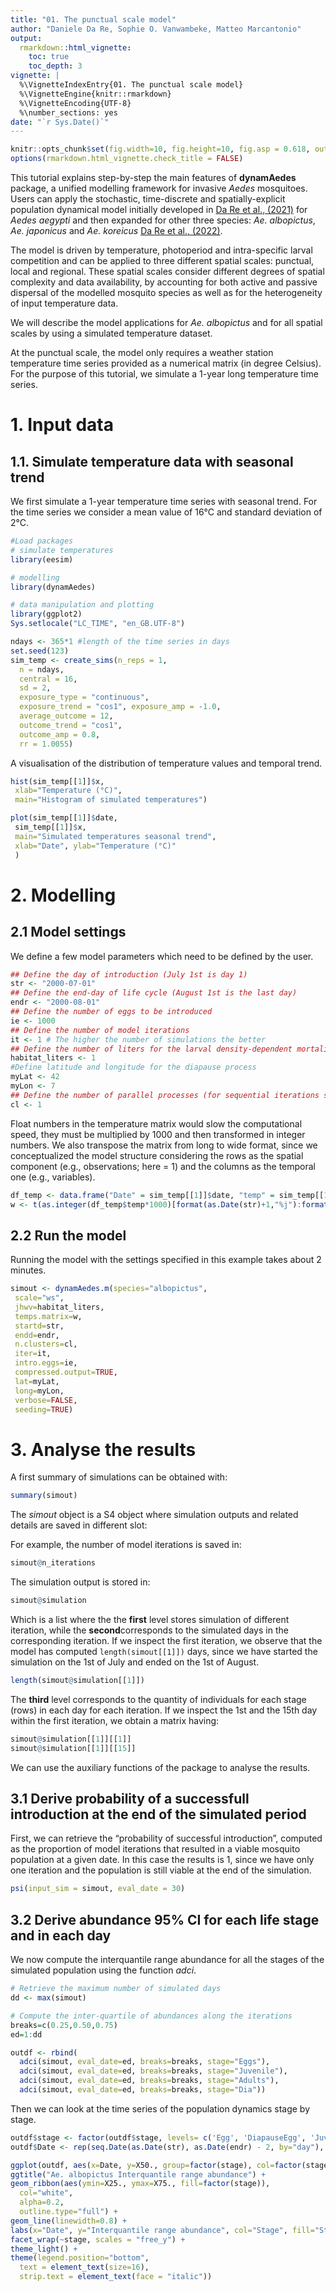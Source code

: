 ```yaml
---
title: "01. The punctual scale model"
author: "Daniele Da Re, Sophie O. Vanwambeke, Matteo Marcantonio"
output: 
  rmarkdown::html_vignette:
    toc: true
    toc_depth: 3
vignette: |
  %\VignetteIndexEntry{01. The punctual scale model}
  %\VignetteEngine{knitr::rmarkdown}
  %\VignetteEncoding{UTF-8}
  %\number_sections: yes
date: "`r Sys.Date()`"
---
```


```r
knitr::opts_chunk$set(fig.width=10, fig.height=10, fig.asp = 0.618, out.width = "95%", fig.align = "center", fig.dpi = 150, collapse = FALSE, comment = "#")
options(rmarkdown.html_vignette.check_title = FALSE)
```

This tutorial explains step-by-step the main features of **dynamAedes** package, a unified modelling framework for invasive *Aedes* mosquitoes. Users can apply the stochastic, time-discrete and spatially-explicit population dynamical model initially developed in [Da Re et al., (2021)](https://doi.org/10.1016/j.ecoinf.2020.101180) for *Aedes aegypti* and then expanded for other three species: *Ae. albopictus*, *Ae. japonicus* and *Ae. koreicus* [Da Re et al., (2022)](https://doi.org/10.1186/s13071-022-05414-4).

The model is driven by temperature, photoperiod and intra-specific larval competition and can be applied to three different spatial scales: punctual, local and regional. These spatial scales consider different degrees of spatial complexity and data availability, by accounting for both active and passive dispersal of the modelled mosquito species as well as for the heterogeneity of input temperature data.

We will describe the model applications for *Ae. albopictus* and for all spatial scales by using a simulated temperature dataset.

At the punctual scale, the model only requires a weather station temperature time series provided as a numerical matrix (in degree Celsius). For the purpose of this tutorial, we simulate a 1-year long temperature time series.

# 1. Input data
## 1.1. Simulate temperature data with seasonal trend
We first simulate a 1-year temperature time series with seasonal trend. For the time series we consider a mean value of 16°C and standard deviation of 2°C.

```r
#Load packages
# simulate temperatures
library(eesim)

# modelling 
library(dynamAedes)

# data manipulation and plotting
library(ggplot2)
Sys.setlocale("LC_TIME", "en_GB.UTF-8")  
```

```r
ndays <- 365*1 #length of the time series in days
set.seed(123)
sim_temp <- create_sims(n_reps = 1, 
  n = ndays, 
  central = 16, 
  sd = 2, 
  exposure_type = "continuous", 
  exposure_trend = "cos1", exposure_amp = -1.0, 
  average_outcome = 12,
  outcome_trend = "cos1",
  outcome_amp = 0.8, 
  rr = 1.0055)
```

A visualisation of the distribution of temperature values and temporal trend.
```r
hist(sim_temp[[1]]$x, 
 xlab="Temperature (°C)", 
 main="Histogram of simulated temperatures")

plot(sim_temp[[1]]$date,
 sim_temp[[1]]$x,
 main="Simulated temperatures seasonal trend", 
 xlab="Date", ylab="Temperature (°C)"
 )
```

# 2. Modelling 
## 2.1 Model settings

We define a few model parameters which need to be defined by the user.
```r
## Define the day of introduction (July 1st is day 1)
str <- "2000-07-01"
## Define the end-day of life cycle (August 1st is the last day)
endr <- "2000-08-01"
## Define the number of eggs to be introduced
ie <- 1000
## Define the number of model iterations
it <- 1 # The higher the number of simulations the better
## Define the number of liters for the larval density-dependent mortality
habitat_liters <- 1
#Define latitude and longitude for the diapause process
myLat <- 42
myLon <- 7
## Define the number of parallel processes (for sequential iterations set nc=1)
cl <- 1
```

Float numbers in the temperature matrix would slow the computational speed, they must be multiplied by 1000 and then transformed in integer numbers. We also transpose the matrix from long to wide format, since we conceptualized the model structure considering the rows as the spatial component (e.g., observations; here = 1) and the columns as the temporal one (e.g., variables).

```r
df_temp <- data.frame("Date" = sim_temp[[1]]$date, "temp" = sim_temp[[1]]$x)
w <- t(as.integer(df_temp$temp*1000)[format(as.Date(str)+1,"%j"):format(as.Date(endr)+1,"%j")])
```

## 2.2 Run the model
Running the model with the settings specified in this example takes about 2 minutes.
```r
simout <- dynamAedes.m(species="albopictus", 
 scale="ws",  
 jhwv=habitat_liters,  
 temps.matrix=w,  
 startd=str, 
 endd=endr,  
 n.clusters=cl, 
 iter=it,  
 intro.eggs=ie,  
 compressed.output=TRUE, 
 lat=myLat, 
 long=myLon,
 verbose=FALSE,
 seeding=TRUE)
```

# 3. Analyse the results
A first summary of simulations can be obtained with:
```r
summary(simout)
```

The *simout* object is a S4 object where simulation outputs and related details are saved in different slot:

For example, the number of model iterations is saved in: 
```r
simout@n_iterations
```

The simulation output is stored in:
```r
simout@simulation
```

Which is a list where the the **first** level stores simulation of different iteration, while the **second**corresponds to the simulated days in the corresponding iteration.
If we inspect the first iteration, we observe that the model has computed `length(simout[[1]])` days, since we have started the simulation on the 1st of July and ended on the 1st of August.

```r
length(simout@simulation[[1]])
```

The **third** level corresponds to the quantity of individuals for each stage (rows) in each day for each iteration.
If we inspect the 1st and the 15th day within the first iteration, we obtain a matrix having:
```r
simout@simulation[[1]][[1]]
simout@simulation[[1]][[15]]
```
We can use the auxiliary functions of the package to analyse the results. 

## 3.1 Derive probability of a successfull introduction at the end of the simulated period
First, we can retrieve the "probability of successful introduction", computed as the proportion of model iterations that resulted in a viable mosquito population at a given date. In this case the results is 1, since we have only one iteration and the population is still viable at the end of the simulation.

```r
psi(input_sim = simout, eval_date = 30)
```

## 3.2 Derive abundance 95% CI for each life stage and in each day
We now compute the interquantile range abundance for all the stages of the simulated population using the function *adci*.
```r

# Retrieve the maximum number of simulated days
dd <- max(simout)

# Compute the inter-quartile of abundances along the iterations
breaks=c(0.25,0.50,0.75)
ed=1:dd

outdf <- rbind(
  adci(simout, eval_date=ed, breaks=breaks, stage="Eggs"),
  adci(simout, eval_date=ed, breaks=breaks, stage="Juvenile"),
  adci(simout, eval_date=ed, breaks=breaks, stage="Adults"),
  adci(simout, eval_date=ed, breaks=breaks, stage="Dia"))
```

Then we can look at the time series of the population dynamics stage by stage.
```r
outdf$stage <- factor(outdf$stage, levels= c('Egg', 'DiapauseEgg', 'Juvenile', 'Adult'))
outdf$Date <- rep(seq.Date(as.Date(str), as.Date(endr) - 2, by="day"), 4)

ggplot(outdf, aes(x=Date, y=X50., group=factor(stage), col=factor(stage))) +
ggtitle("Ae. albopictus Interquantile range abundance") +
geom_ribbon(aes(ymin=X25., ymax=X75., fill=factor(stage)), 
  col="white", 
  alpha=0.2, 
  outline.type="full") +
geom_line(linewidth=0.8) +
labs(x="Date", y="Interquantile range abundance", col="Stage", fill="Stage") +
facet_wrap(~stage, scales = "free_y") +
theme_light() +
theme(legend.position="bottom",  
  text = element_text(size=16), 
  strip.text = element_text(face = "italic"))

```
